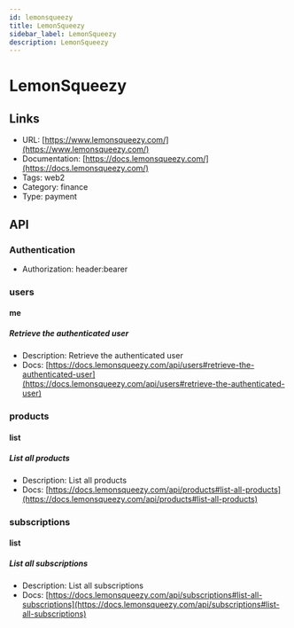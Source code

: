 ```yaml
---
id: lemonsqueezy
title: LemonSqueezy
sidebar_label: LemonSqueezy
description: LemonSqueezy
---
```


# LemonSqueezy

## Links

* URL: [https://www.lemonsqueezy.com/](https://www.lemonsqueezy.com/)
* Documentation: [https://docs.lemonsqueezy.com/](https://docs.lemonsqueezy.com/)
* Tags: web2
* Category: finance
* Type: payment

## API

### Authentication

* Authorization: header:bearer

### users

#### me

##### Retrieve the authenticated user

* Description: Retrieve the authenticated user
* Docs: [https://docs.lemonsqueezy.com/api/users#retrieve-the-authenticated-user](https://docs.lemonsqueezy.com/api/users#retrieve-the-authenticated-user)

### products

#### list

##### List all products

* Description: List all products
* Docs: [https://docs.lemonsqueezy.com/api/products#list-all-products](https://docs.lemonsqueezy.com/api/products#list-all-products)

### subscriptions

#### list

##### List all subscriptions

* Description: List all subscriptions
* Docs: [https://docs.lemonsqueezy.com/api/subscriptions#list-all-subscriptions](https://docs.lemonsqueezy.com/api/subscriptions#list-all-subscriptions)
